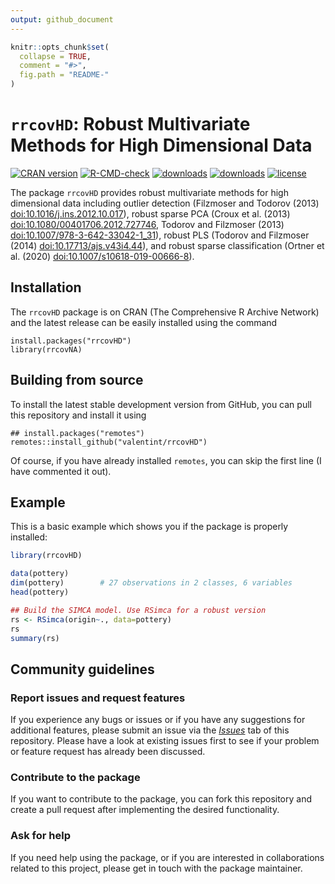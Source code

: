```yaml
---
output: github_document
---
```


<!-- README.md is generated from README.Rmd. Please edit that file -->

```r
knitr::opts_chunk$set(
  collapse = TRUE,
  comment = "#>",
  fig.path = "README-"
)
```
# ```rrcovHD```: Robust Multivariate Methods for High Dimensional Data

<!-- badges: start -->
[![CRAN version](https://www.r-pkg.org/badges/version/rrcovHD)](https://cran.r-project.org/package=rrcovHD)
[![R-CMD-check](https://github.com/valentint/rrcovHD/workflows/R-CMD-check/badge.svg)](https://github.com/valentint/rrcovHD/actions)
[![downloads](https://cranlogs.r-pkg.org/badges/rrcovHD)](https://cran.r-project.org/package=rrcovHD)
[![downloads](https://cranlogs.r-pkg.org/badges/grand-total/rrcovHD)](https://cran.r-project.org/package=rrcovHD)
[![license](https://img.shields.io/badge/license-GPL--3-blue.svg)](https://www.gnu.org/licenses/gpl-3.0.en.html)
<!-- badges: end -->

The package ```rrcovHD``` provides robust multivariate methods for high dimensional data including outlier detection (Filzmoser and Todorov (2013) <doi:10.1016/j.ins.2012.10.017>), robust sparse PCA (Croux et al. (2013) <doi:10.1080/00401706.2012.727746>, Todorov and Filzmoser (2013) <doi:10.1007/978-3-642-33042-1_31>), robust PLS (Todorov and Filzmoser (2014) <doi:10.17713/ajs.v43i4.44>), and robust sparse classification (Ortner et al. (2020) <doi:10.1007/s10618-019-00666-8>).
        
## Installation

The `rrcovHD` package is on CRAN (The Comprehensive R Archive Network) and
the latest release can be easily installed using the command

    install.packages("rrcovHD")
    library(rrcovNA)

## Building from source

To install the latest stable development version from GitHub, you can
pull this repository and install it using

    ## install.packages("remotes")
    remotes::install_github("valentint/rrcovHD")

Of course, if you have already installed `remotes`, you can skip the
first line (I have commented it out).

## Example

This is a basic example which shows you if the package is properly installed:

```r

library(rrcovHD)

data(pottery)
dim(pottery)        # 27 observations in 2 classes, 6 variables
head(pottery)

## Build the SIMCA model. Use RSimca for a robust version
rs <- RSimca(origin~., data=pottery)
rs
summary(rs)

```
## Community guidelines

### Report issues and request features

If you experience any bugs or issues or if you have any suggestions for additional features, please submit an issue via the [*Issues*](https://github.com/valentint/rrcovHD/issues) tab of this repository.  Please have a look at existing issues first to see if your problem or feature request has already been discussed.

### Contribute to the package

If you want to contribute to the package, you can fork this repository and create a pull request after implementing the desired functionality.

### Ask for help

If you need help using the package, or if you are interested in collaborations related to this project, please get in touch with the package maintainer.
